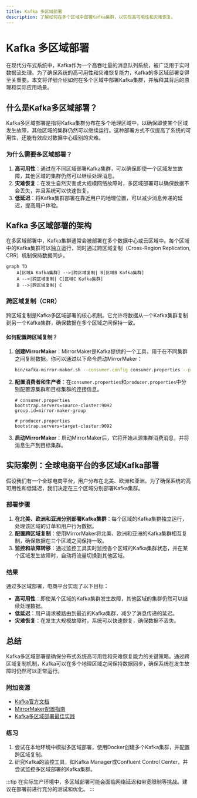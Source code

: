 ```yaml
---
title: Kafka 多区域部署
description: 了解如何在多个区域中部署Kafka集群，以实现高可用性和灾难恢复。
---
```


# Kafka 多区域部署

在现代分布式系统中，Kafka作为一个高吞吐量的消息队列系统，被广泛用于实时数据流处理。为了确保系统的高可用性和灾难恢复能力，Kafka的多区域部署变得至关重要。本文将详细介绍如何在多个区域中部署Kafka集群，并解释其背后的原理和实际应用场景。

## 什么是Kafka多区域部署？

Kafka多区域部署是指将Kafka集群分布在多个地理区域中，以确保即使某个区域发生故障，其他区域的集群仍然可以继续运行。这种部署方式不仅提高了系统的可用性，还能有效应对数据中心级别的灾难。

### 为什么需要多区域部署？

1. **高可用性**：通过在不同区域部署Kafka集群，可以确保即使一个区域发生故障，其他区域的集群仍然可以继续处理消息。
2. **灾难恢复**：在发生自然灾害或大规模网络故障时，多区域部署可以确保数据不会丢失，并且系统可以快速恢复。
3. **低延迟**：将Kafka集群部署在靠近用户的地理位置，可以减少消息传递的延迟，提高用户体验。

## Kafka 多区域部署的架构

在多区域部署中，Kafka集群通常会被部署在多个数据中心或云区域中。每个区域中的Kafka集群可以独立运行，同时通过跨区域复制（Cross-Region Replication, CRR）机制保持数据同步。

```mermaid
graph TD
    A[区域A Kafka集群] -->|跨区域复制| B[区域B Kafka集群]
    A -->|跨区域复制| C[区域C Kafka集群]
    B -->|跨区域复制| C
```

### 跨区域复制（CRR）

跨区域复制是Kafka多区域部署的核心机制。它允许将数据从一个Kafka集群复制到另一个Kafka集群，确保数据在多个区域之间保持一致。

#### 如何配置跨区域复制？

1. **创建MirrorMaker**：MirrorMaker是Kafka提供的一个工具，用于在不同集群之间复制数据。你可以通过以下命令启动MirrorMaker：

    ```bash
    bin/kafka-mirror-maker.sh --consumer.config consumer.properties --producer.config producer.properties --whitelist my-topic
    ```

2. **配置消费者和生产者**：在`consumer.properties`和`producer.properties`中分别配置源集群和目标集群的连接信息。

    ```properties
    # consumer.properties
    bootstrap.servers=source-cluster:9092
    group.id=mirror-maker-group

    # producer.properties
    bootstrap.servers=target-cluster:9092
    ```

3. **启动MirrorMaker**：启动MirrorMaker后，它将开始从源集群消费消息，并将消息生产到目标集群。

## 实际案例：全球电商平台的多区域Kafka部署

假设我们有一个全球电商平台，用户分布在北美、欧洲和亚洲。为了确保系统的高可用性和低延迟，我们决定在三个区域分别部署Kafka集群。

### 部署步骤

1. **在北美、欧洲和亚洲分别部署Kafka集群**：每个区域的Kafka集群独立运行，处理该区域的订单和用户行为数据。
2. **配置跨区域复制**：使用MirrorMaker将北美、欧洲和亚洲的Kafka集群相互复制，确保数据在三个区域之间保持一致。
3. **监控和故障转移**：通过监控工具实时监控各个区域的Kafka集群状态，并在某个区域发生故障时，自动将流量切换到其他区域。

### 结果

通过多区域部署，电商平台实现了以下目标：

- **高可用性**：即使某个区域的Kafka集群发生故障，其他区域的集群仍然可以继续处理数据。
- **低延迟**：用户请求被路由到最近的Kafka集群，减少了消息传递的延迟。
- **灾难恢复**：在发生大规模故障时，系统可以快速恢复，确保数据不丢失。

## 总结

Kafka多区域部署是确保分布式系统高可用性和灾难恢复能力的关键策略。通过跨区域复制机制，Kafka可以在多个地理区域之间保持数据同步，确保系统在发生故障时仍然可以正常运行。

### 附加资源

- [Kafka官方文档](https://kafka.apache.org/documentation/)
- [MirrorMaker配置指南](https://kafka.apache.org/documentation/#mirrormaker)
- [Kafka多区域部署最佳实践](https://www.confluent.io/blog/)

### 练习

1. 尝试在本地环境中模拟多区域部署，使用Docker创建多个Kafka集群，并配置跨区域复制。
2. 研究Kafka的监控工具，如Kafka Manager或Confluent Control Center，并尝试监控多区域部署的Kafka集群。

:::tip
在实际生产环境中，多区域部署可能会面临网络延迟和带宽限制等挑战。建议在部署前进行充分的测试和优化。
:::
